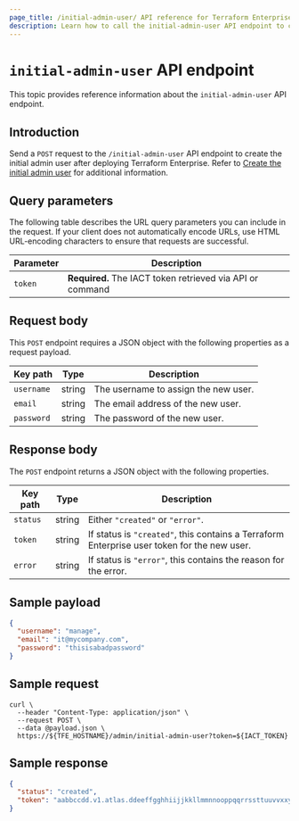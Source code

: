 ```yaml
---
page_title: /initial-admin-user/ API reference for Terraform Enterprise
description: Learn how to call the initial-admin-user API endpoint to create the initial admin user.
---
```


# `initial-admin-user` API endpoint

This topic provides reference information about the `initial-admin-user` API endpoint.

## Introduction

Send a `POST` request to the `/initial-admin-user` API endpoint to create the initial admin user after deploying Terraform Enterprise. Refer to [Create the initial admin user](/terraform/enterprise/deploy/initial-admin-user) for additional information.

## Query parameters

The following table describes the URL query parameters you can include in the request. If your client does not automatically encode URLs, use HTML URL-encoding characters to ensure that requests are successful.

| Parameter | Description                                               |
| --------- | --------------------------------------------------------- |
| `token`   | **Required.** The IACT token retrieved via API or command |

## Request body

This `POST` endpoint requires a JSON object with the following properties as a request payload.

| Key path   | Type   |Description                          |
| ---------- | ------ |------------------------------------ |
| `username` | string |The username to assign the new user. |
| `email`    | string |The email address of the new user.   |
| `password` | string |The password of the new user.        |

## Response body

The `POST` endpoint returns a JSON object with the following properties.

| Key path | Type   | Description                                                                |
| -------- | ------ | -------------------------------------------------------------------------- |
| `status` | string | Either `"created"` or `"error"`.                                           |
| `token`  | string | If status is `"created"`, this contains a Terraform Enterprise user token for the new user. |
| `error`  | string | If status is `"error"`, this contains the reason for the error.            |

## Sample payload

```json
{
  "username": "manage",
  "email": "it@mycompany.com",
  "password": "thisisabadpassword"
}
```

## Sample request

```shell
curl \
  --header "Content-Type: application/json" \
  --request POST \
  --data @payload.json \
  https://${TFE_HOSTNAME}/admin/initial-admin-user?token=${IACT_TOKEN}
```

## Sample response

```json
{
  "status": "created",
  "token": "aabbccdd.v1.atlas.ddeeffgghhiijjkkllmmnnooppqqrrssttuuvvxxyyzz"
}
```